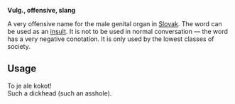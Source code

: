 '''Vulg., offensive, slang'''

A very offensive name for the male genital organ in [[Slovak]]. The word can be used as an [[insult]]. It is not to be used in normal conversation — the word has a very negative conotation. It is only used by the lowest classes of society.

== Usage ==

To je ale kokot!<br>Such a dickhead (such an asshole).